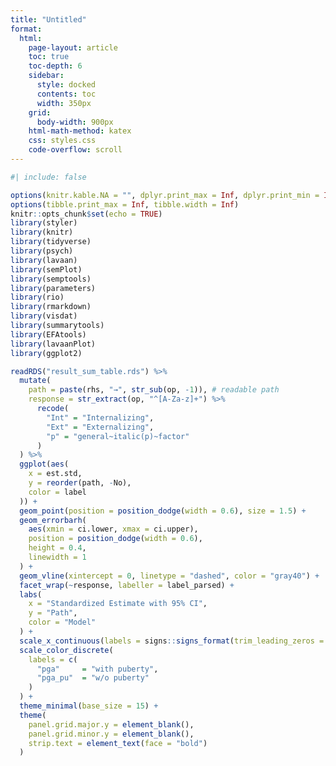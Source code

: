 ```yaml
---
title: "Untitled"
format:
  html:
    page-layout: article
    toc: true
    toc-depth: 6
    sidebar:
      style: docked
      contents: toc
      width: 350px
    grid:
      body-width: 900px
    html-math-method: katex
    css: styles.css
    code-overflow: scroll
---
```


```r
#| include: false

options(knitr.kable.NA = "", dplyr.print_max = Inf, dplyr.print_min = Inf)
options(tibble.print_max = Inf, tibble.width = Inf)
knitr::opts_chunk$set(echo = TRUE)
library(styler)
library(knitr)
library(tidyverse)
library(psych)
library(lavaan)
library(semPlot)
library(semptools)
library(parameters)
library(rio)
library(rmarkdown)
library(visdat)
library(summarytools)
library(EFAtools)
library(lavaanPlot)
library(ggplot2)
```

```r
readRDS("result_sum_table.rds") %>%
  mutate(
    path = paste(rhs, "→", str_sub(op, -1)), # readable path
    response = str_extract(op, "^[A-Za-z]+") %>%
      recode(
        "Int" = "Internalizing",
        "Ext" = "Externalizing",
        "p" = "general~italic(p)~factor"
      )
  ) %>%
  ggplot(aes(
    x = est.std,
    y = reorder(path, -No),
    color = label
  )) +
  geom_point(position = position_dodge(width = 0.6), size = 1.5) +
  geom_errorbarh(
    aes(xmin = ci.lower, xmax = ci.upper),
    position = position_dodge(width = 0.6),
    height = 0.4,
    linewidth = 1
  ) +
  geom_vline(xintercept = 0, linetype = "dashed", color = "gray40") +
  facet_wrap(~response, labeller = label_parsed) +
  labs(
    x = "Standardized Estimate with 95% CI",
    y = "Path",
    color = "Model"
  ) +
  scale_x_continuous(labels = signs::signs_format(trim_leading_zeros = TRUE)) +
  scale_color_discrete(
    labels = c(
      "pga"     = "with puberty",
      "pga_pu"  = "w/o puberty"
    )
  ) +
  theme_minimal(base_size = 15) +
  theme(
    panel.grid.major.y = element_blank(),
    panel.grid.minor.y = element_blank(),
    strip.text = element_text(face = "bold")
  )
```